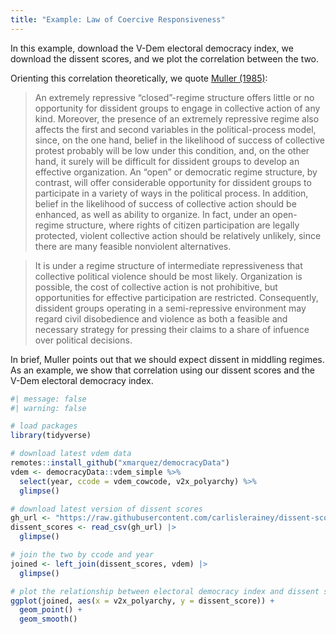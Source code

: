```yaml
---
title: "Example: Law of Coercive Responsiveness"
---
```


In this example, download the V-Dem electoral democracy index, we download the dissent scores, and we plot the correlation between the two.

Orienting this correlation theoretically, we quote [Muller (1985)](https://doi.org/10.2307/2095339):

> An extremely repressive "closed"-regime structure offers little or no opportunity for dissident groups to engage in collective action of any kind. Moreover, the presence of an extremely repressive regime also affects the first and second variables in the political-process model, since, on the one hand, belief in the likelihood of success of collective protest probably will be low under this condition, and, on the other hand, it surely will be difficult for dissident groups to develop an effective organization. An "open" or democratic regime structure, by contrast, will offer considerable opportunity for dissident groups to participate in a variety of ways in the political process. In addition, belief in the likelihood of success of collective action should be enhanced, as well as ability to organize. In fact, under an open-regime structure, where rights of citizen participation are legally protected, violent collective action should be relatively unlikely, since there are many feasible nonviolent alternatives.

> It is under a regime structure of intermediate repressiveness that collective political violence should be most likely. Organization is possible, the cost of collective action is not prohibitive, but opportunities for effective participation are restricted. Consequently, dissident groups operating in a semi-repressive environment may regard civil disobedience and violence as both a feasible and necessary strategy for pressing their claims to a share of infuence over political decisions.

In brief, Muller points out that we should expect dissent in middling regimes. As an example, we show that correlation using our dissent scores and the V-Dem electoral democracy index.

```r
#| message: false
#| warning: false

# load packages
library(tidyverse)

# download latest vdem data
remotes::install_github("xmarquez/democracyData")
vdem <- democracyData::vdem_simple %>%
  select(year, ccode = vdem_cowcode, v2x_polyarchy) %>%
  glimpse()

# download latest version of dissent scores
gh_url <- "https://raw.githubusercontent.com/carlislerainey/dissent-scores/main/output/dissent-scores.csv"
dissent_scores <- read_csv(gh_url) |>
  glimpse()

# join the two by ccode and year
joined <- left_join(dissent_scores, vdem) |>
  glimpse()

# plot the relationship between electoral democracy index and dissent scores
ggplot(joined, aes(x = v2x_polyarchy, y = dissent_score)) + 
  geom_point() + 
  geom_smooth()
```
